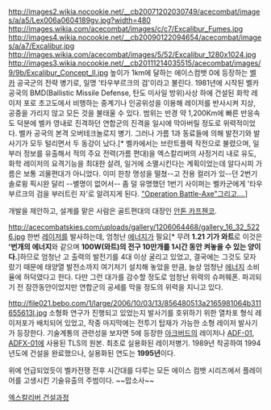 http://images2.wikia.nocookie.net/__cb20071202030749/acecombat/images/a/a5/Lex006a0604189gv.jpg?width=480
http://images.wikia.com/acecombat/images/c/c7/Excalibur_Fumes.jpg
http://images4.wikia.nocookie.net/__cb20090122094654/acecombat/images/a/a7/Excalibur.jpg
http://images.wikia.com/acecombat/images/5/52/Excalibur_1280x1024.jpg
http://images3.wikia.nocookie.net/__cb20111214035515/acecombat/images/9/9b/Excalibur_Concept_II.jpg
높이가 1km에 달하는 에이스컴뱃 0에 등장하는 [[벨카]] 공국군의 전략 병기로, 일명 '타우부르크의 검'이라고 불린다.
1981년에 시작된 벨카 공국의 BMD(Ballistic Missile Defense, 탄도 미사일 방위)사상 하에 건설된 화학 레이저 포로 초고도에서 비행하는 중계기나 인공위성을 이용해 레이저를 반사시켜 지상, 공중을 가리지 않고 모든 것을 불태울 수 있다. 범위는 반경 약 1,200Km에 빠른 반응속도 덕분에 벨카 영내로 진격하던 연합군의 진격을 일시에 막아버릴 정도로 위력적이었다. 벨카 공국의 본격 오버테크놀로지 병기. 그러나 가름 1과 동료들에 의해 발전기와 발사기가 모두 털리면서 두 동강이 났다.[* 벨카에서는 브란트플렉 작전으로 불렸으며, 일부러 정보를 유출해서 적의 주요 전력(가름 편대)을 엑스칼리버의 사정거리 내로 유도, 화학 레이저의 요격기능을 최대한 살려, 일거에 소멸시킨다는 계획이었는데 알다시피 가름은 보통 괴물편대가 아니었다. 이미 한창 명성을 떨쳤--고 전용 컬러가 있--던 2번기 솔로윙 픽시완 달리 --별명이 없어서-- 좀 덜 유명했던 1번기 사이퍼는 벨카군에게 '타우부르크의 검을 부러트린 자'로 알려지게 된다. [["Operation Battle-Axe"그리고....]]]

개발을 제안하고, 설계를 맡은 사람은 골트편대의 대장인 [[안톤 카프첸코]].

http://acecombatskies.com/uploads/gallery/1206064468/gallery_16_32_5226.jpg
한번 [[레이저]]를 발사하는데, 엄청난 [[에너지]]가 필요[* 무려 '''1.21 기가 와트'''로 이것은 ''''번개의 에너지'''와 같으며 '''100W(와트)의 전구 10만개를 1시간 동안 켜놓을 수 있는 양이다.''']하므로 엄청난 고 출력의 발전기를 4대 이상 굴리고 있었고, 결국에는 그것도 모자랐기 때문에 태양열 발전소까지 여기저기 설치해 놓았을 만큼, 늘상 엄청난 [[에너지]] 소비율에 허덕였다고 한다. 다만 그런 대가를 감수할 정도로 엄청난 위력의 슈퍼웨폰. 파괴되기 전 잠깐동안이었지만 연합군의 공세를 막을 정도의 위력을 지니고 있다.

http://file021.bebo.com/1/large/2006/10/03/13/856480513a2165981064b311655613l.jpg
소형화 연구가 진행되고 있었는지 발사기를 호위하기 위한 열차포 형식 레이저포가 배치되어 있었고, 작중 마지막에는 전투기 탑재가 가능한 소형 레이저 발사기가 등장한다. 기술계통의 관련성을 보자면 5에 등장한 [[아크버드]]의 레이저나 [[ADF-01]], [[ADFX-01]]에 사용된 TLS의 원본. 최초로 실용화된 레이저병기. 1989년 착공하여 1994년도에 건설을 완료했으나, 실용화된 연도는 '''1995년'''이다.

위에 언급되었듯이 벨카전쟁 전후 시간대를 다루는 모든 에이스 컴뱃 시리즈에서 플레이어를 고생시킨 기술유출의 주범이다. ~~맙소사~~

[http://acecombat.wikia.com/wiki/Construction_of_the_Excalibur 엑스칼리버 건설과정]
